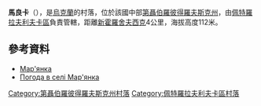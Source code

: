 '''馬良卡'''（{{lang-uk|Мар'янка}}），是[[烏克蘭|烏克蘭]]的村落，位於該國中部[[第聶伯羅彼得羅夫斯克州|第聶伯羅彼得羅夫斯克州]]，由[[佩特羅拉夫利夫卡區|佩特羅拉夫利夫卡區]]負責管轄，距離[[新霍羅舍夫西克|新霍羅舍夫西克]]4公里，海拔高度112米。

==參考資料==
*[http://gska2.rada.gov.ua/pls/z7502/A005?rdat1=06.12.2007&rf7571=6042 Мар'янка]{{dead link|date=2018年5月 |bot=InternetArchiveBot |fix-attempted=yes }}
* [http://weather.in.ua/ua/dnepropetrovskaja/15065 Погода в селі Мар'янка]

{{coord|48|31|34|N|36|42|0|E|scale:30000_region:UA|display=title}}

{{DEFAULTSORT:Мар'янка}}
[[Category:第聶伯羅彼得羅夫斯克州村落|Category:第聶伯羅彼得羅夫斯克州村落]]
[[Category:佩特羅拉夫利夫卡區村落|Category:佩特羅拉夫利夫卡區村落]]


{{Dnipropetrovsk-geo-stub}}